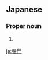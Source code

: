 ==Japanese==
{{ja-kanjitab|てら|かど|yomi=k}}

===Proper noun===
{{ja-pos|proper|てらかど}}

# {{surname|lang=ja|sort=てらかど}}

[[ja:寺門]]